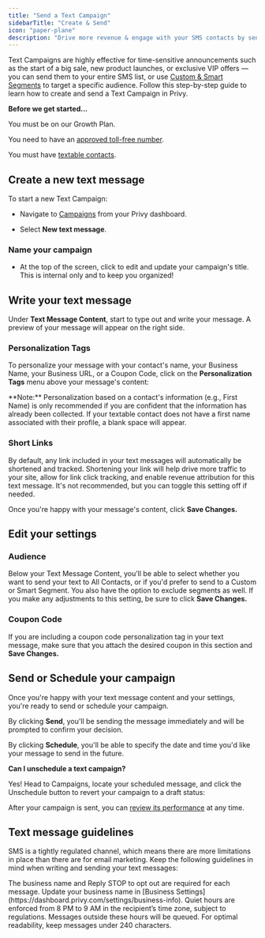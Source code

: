 ```yaml
---
title: "Send a Text Campaign"
sidebarTitle: "Create & Send"
icon: "paper-plane"
description: "Drive more revenue & engage with your SMS contacts by sending text campaigns."
---
```


Text Campaigns are highly effective for time-sensitive announcements such as the start of a big sale, new product launches, or exclusive VIP offers — you can send them to your entire SMS list, or use [Custom & Smart Segments](https://privy.mintlify.app/docs/learn/email-campaigns/segmentation) to target a specific audience. Follow this step-by-step guide to learn how to create and send a Text Campaign in Privy.

**Before we get started...**

<Icon icon="check" /> You must be on our Growth Plan.

<Icon icon="check" /> You need to have an [approved toll-free number](https://privy.mintlify.app/docs/learn/compliance/toll-free-verification).

<Icon icon="check" /> You must have [textable contacts](https://privy.mintlify.app/docs/learn/compliance/understand-sms-consent).

## Create a new text message

To start a new Text Campaign:

* Navigate to [Campaigns](https://dashboard.privy.com/message-campaigns) from your Privy dashboard.

* Select **New text message**.



### Name your campaign

* At the top of the screen, click to edit and update your campaign's title. This is internal only and to keep you organized!

## Write your text message

Under **Text Message Content**, start to type out and write your message. A preview of your message will appear on the right side.

### Personalization Tags

To personalize your message with your contact's name, your Business Name, your Business URL, or a Coupon Code, click on the **Personalization Tags** menu above your message's content:



<Warning>
  **Note:** Personalization based on a contact's information (e.g., First Name) is only recommended if you are confident that the information has already been collected. If your textable contact does not have a first name associated with their profile, a blank space will appear.
</Warning>

### Short Links

By default, any link included in your text messages will automatically be shortened and tracked. Shortening your link will help drive more traffic to your site, allow for link click tracking, and enable revenue attribution for this text message. It's not recommended, but you can toggle this setting off if needed.



Once you're happy with your message's content, click **Save Changes.**

## Edit your settings

### Audience

Below your Text Message Content, you'll be able to select whether you want to send your text to All Contacts, or if you'd prefer to send to a Custom or Smart Segment. You also have the option to exclude segments as well. If you make any adjustments to this setting, be sure to click **Save Changes.**



### Coupon Code

If you are including a coupon code personalization tag in your text message, make sure that you attach the desired coupon in this section and **Save Changes.**



## Send or Schedule your campaign

Once you're happy with your text message content and your settings, you're ready to send or schedule your campaign.&#x20;

By clicking **Send**, you'll be sending the message immediately and will be prompted to confirm your decision.

By clicking **Schedule**, you'll be able to specify the date and time you'd like your message to send in the future.



<Icon icon="circle-question" /> **Can I unschedule a text campaign?**

Yes! Head to Campaigns, locate your scheduled message, and click the Unschedule button to revert your campaign to a draft status:



After your campaign is sent, you can [review its performance](https://privy.mintlify.app/docs/learn/sms-campaigns/text-campaign-reporting) at any time.

## Text message guidelines

SMS is a tightly regulated channel, which means there are more limitations in place than there are for email marketing. Keep the following guidelines in mind when writing and sending your text messages:

<AccordionGroup>
  <Accordion title="Compliance Requirements" defaultOpen={false}>
    The business name and Reply STOP to opt out are required for each message. Update your business name in [Business Settings](https://dashboard.privy.com/settings/business-info).
  </Accordion>

  <Accordion title="Quiet Hours" defaultOpen={false}>
    Quiet hours are enforced from 8 PM to 9 AM in the recipient’s time zone, subject to regulations. Messages outside these hours will be queued.
  </Accordion>

  <Accordion title="Character Count" defaultOpen={false}>
    For optimal readability, keep messages under 240 characters.
  </Accordion>
</AccordionGroup>